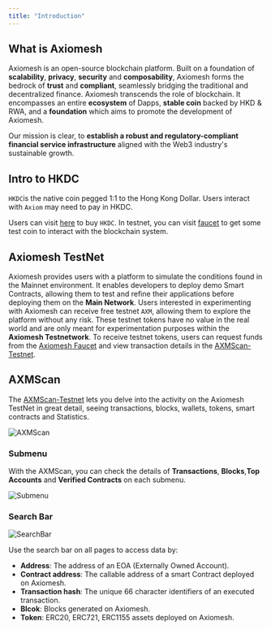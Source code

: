 ```yaml
---
title: "Introduction"
---
```


## What is Axiomesh
Axiomesh is an open-source blockchain platform. Built on a foundation of **scalability**, **privacy**, **security** and **composability**, Axiomesh forms the bedrock of **trust** and **compliant**, seamlessly bridging the traditional and decentralized finance. Axiomesh transcends the role of blockchain. It encompasses an entire **ecosystem** of Dapps,  **stable coin** backed by HKD & RWA, and a **foundation** which aims to promote the development of Axiomesh. 

Our mission is clear, to **establish a robust and regulatory-compliant financial service infrastructure** aligned with the Web3 industry's sustainable growth. 


## Intro to HKDC

`HKDC`is the native coin pegged 1:1 to the Hong Kong Dollar. Users interact with `Axiom` may need to pay in HKDC.

Users can visit [here]() to buy `HKDC`. In testnet, you can visit [faucet]() to get some test coin to interact with the blockchain system.

## Axiomesh  TestNet
Axiomesh provides users with a platform to simulate the conditions found in the Mainnet environment. It enables developers to deploy demo Smart Contracts, allowing them to test and refine their applications before deploying them on the **Main Network**.
Users interested in experimenting with Axiomesh can receive free testnet `AXM`, allowing them to explore the platform without any risk. These testnet tokens have no value in the real world and are only meant for experimentation purposes within the **Axiomesh Testnetwork**.
To receive testnet tokens, users can request funds from the [Axiomesh Faucet]() and view transaction details  in the  [AXMScan-Testnet]().

## AXMScan
The [AXMScan-Testnet]() lets you delve into the activity on the Axiomesh TestNet in great detail, seeing transactions, blocks, wallets, tokens, smart contracts and Statistics. 

![AXMScan](/images/getting-started/AXMScan.png)

### Submenu
With the AXMScan, you can check the details of **Transactions**, **Blocks**,**Top Accounts** and **Verified Contracts** on each submenu.

![Submenu](/images/getting-started/Submenu.png)

### Search Bar

![SearchBar](/images/getting-started/SearchBar.png)

Use the search bar on all pages to access data by:
- **Address**: The address of an EOA (Externally Owned Account).
- **Contract address**: The callable address of a smart Contract deployed on Axiomesh.
- **Transaction hash**: The unique 66 character identifiers of an executed transaction.
- **Blcok**: Blocks generated on Axiomesh.
- **Token**: ERC20, ERC721, ERC1155 assets deployed on Axiomesh.
